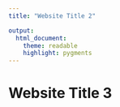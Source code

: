```yaml
---
title: "Website Title 2"

output:
  html_document:
    theme: readable
    highlight: pygments
---
```


# Website Title 3